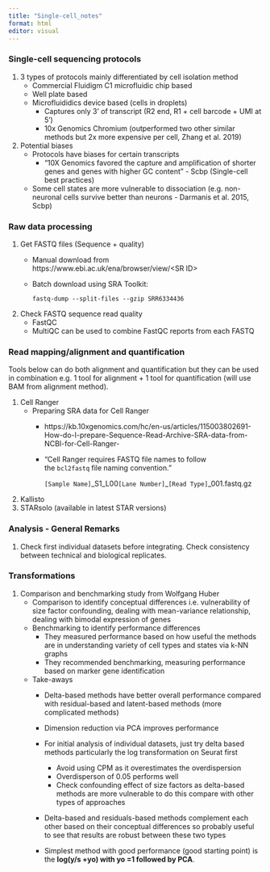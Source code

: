 ```yaml
---
title: "Single-cell_notes"
format: html
editor: visual
---
```


### Single-cell sequencing protocols

1.  3 types of protocols mainly differentiated by cell isolation method
    -   Commercial Fluidigm C1 microfluidic chip based
    -   Well plate based
    -   Microfluididics device based (cells in droplets)
        -   Captures only 3' of transcript (R2 end, R1 + cell barcode + UMI at 5')
        -   10x Genomics Chromium (outperformed two other similar methods but 2x more expensive per cell, Zhang et al. 2019)
2.  Potential biases
    -   Protocols have biases for certain transcripts
        -   "10X Genomics favored the capture and amplification of shorter genes and genes with higher GC content" - Scbp (Single-cell best practices)
    -   Some cell states are more vulnerable to dissociation (e.g. non-neuronal cells survive better than neurons - Darmanis et al. 2015, Scbp)

### Raw data processing

1.  Get FASTQ files (Sequence + quality)
    -   Manual download from https://www.ebi.ac.uk/ena/browser/view/\<SR ID\>

    -   Batch download using SRA Toolkit:

        ```         
        fastq-dump --split-files --gzip SRR6334436
        ```

2.  Check FASTQ sequence read quality
    -   FastQC
    -   MultiQC can be used to combine FastQC reports from each FASTQ

### Read mapping/alignment and quantification

Tools below can do both alignment and quantification but they can be used in combination e.g. 1 tool for alignment + 1 tool for quantification (will use BAM from alignment method).

1.  Cell Ranger
    -   Preparing SRA data for Cell Ranger
        -   https://kb.10xgenomics.com/hc/en-us/articles/115003802691-How-do-I-prepare-Sequence-Read-Archive-SRA-data-from-NCBI-for-Cell-Ranger-

        -   "Cell Ranger requires FASTQ file names to follow the `bcl2fastq` file naming convention."

            `[Sample Name]`\_S1_L00`[Lane Number]`\_`[Read Type]`\_001.fastq.gz
2.  Kallisto
3.  STARsolo (available in latest STAR versions)

### Analysis - General Remarks

1. Check first individual datasets before integrating. Check consistency between technical and biological replicates.

### Transformations

1.  Comparison and benchmarking study from Wolfgang Huber
    -   Comparison to identify conceptual differences i.e. vulnerability of size factor confounding, dealing with mean-variance relationship, dealing with bimodal expression of genes
    -   Benchmarking to identify performance differences
        -   They measured performance based on how useful the methods are in understanding variety of cell types and states via k-NN graphs
        -   They recommended benchmarking, measuring performance based on marker gene identification
    -   Take-aways
        -   Delta-based methods have better overall performance compared with residual-based and latent-based methods (more complicated methods)

        -   Dimension reduction via PCA improves performance

        -   For initial analysis of individual datasets, just try delta based methods particularly the log transformation on Seurat first

            -   Avoid using CPM as it overestimates the overdispersion
            -   Overdisperson of 0.05 performs well
            -   Check confounding effect of size factors as delta-based methods are more vulnerable to do this compare with other types of approaches

        -   Delta-based and residuals-based methods complement each other based on their conceptual differences so probably useful to see that results are robust between these two types

        -   Simplest method with good performance (good starting point) is the **log(y/s +yo) with yo =1 followed by PCA**.
